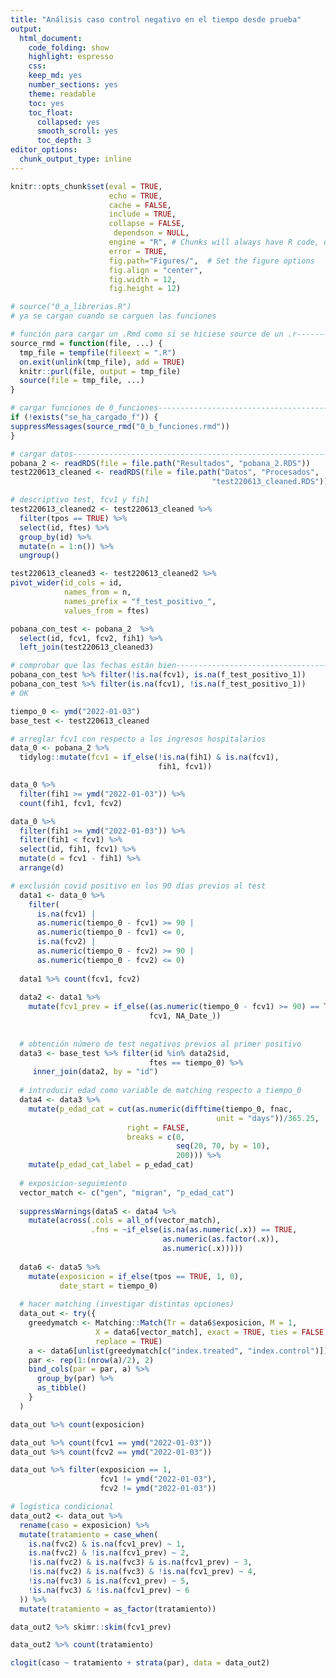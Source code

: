 ```yaml
---
title: "Análisis caso control negativo en el tiempo desde prueba"
output: 
  html_document:
    code_folding: show
    highlight: espresso
    css: 
    keep_md: yes
    number_sections: yes
    theme: readable
    toc: yes  
    toc_float:
      collapsed: yes
      smooth_scroll: yes
      toc_depth: 3     
editor_options: 
  chunk_output_type: inline
---
```



```r
knitr::opts_chunk$set(eval = TRUE, 
                      echo = TRUE, 
                      cache = FALSE,
                      include = TRUE,
                      collapse = FALSE,
                       dependson = NULL,
                      engine = "R", # Chunks will always have R code, unless noted
                      error = TRUE,
                      fig.path="Figures/",  # Set the figure options
                      fig.align = "center", 
                      fig.width = 12,
                      fig.height = 12)
```

```r
# source("0_a_librerias.R")
# ya se cargan cuando se carguen las funciones

```

```r
# función para cargar un .Rmd como si se hiciese source de un .r---------------
source_rmd = function(file, ...) {
  tmp_file = tempfile(fileext = ".R")
  on.exit(unlink(tmp_file), add = TRUE)
  knitr::purl(file, output = tmp_file)
  source(file = tmp_file, ...)
}

```

```r
# cargar funciones de 0_funciones----------------------------------------------
if (!exists("se_ha_cargado_f")) {
suppressMessages(source_rmd("0_b_funciones.rmd"))
}

```


```r
# cargar datos-----------------------------------------------------------------
pobana_2 <- readRDS(file = file.path("Resultados", "pobana_2.RDS"))
test220613_cleaned <- readRDS(file = file.path("Datos", "Procesados", 
                                             "test220613_cleaned.RDS"))

```

```r
# descriptivo test, fcv1 y fih1
test220613_cleaned2 <- test220613_cleaned %>% 
  filter(tpos == TRUE) %>% 
  select(id, ftes) %>%
  group_by(id) %>% 
  mutate(n = 1:n()) %>% 
  ungroup()

test220613_cleaned3 <- test220613_cleaned2 %>%   
pivot_wider(id_cols = id,
            names_from = n,
            names_prefix = "f_test_positivo_",
            values_from = ftes)

pobana_con_test <- pobana_2  %>% 
  select(id, fcv1, fcv2, fih1) %>%
  left_join(test220613_cleaned3)

# comprobar que las fechas están bien------------------------------------------
pobana_con_test %>% filter(!is.na(fcv1), is.na(f_test_positivo_1))
pobana_con_test %>% filter(is.na(fcv1), !is.na(f_test_positivo_1))
# OK

```



```r
tiempo_0 <- ymd("2022-01-03")
base_test <- test220613_cleaned

# arreglar fcv1 con respecto a los ingresos hospitalarios
data_0 <- pobana_2 %>% 
  tidylog::mutate(fcv1 = if_else(!is.na(fih1) & is.na(fcv1),
                                 fih1, fcv1))

data_0 %>% 
  filter(fih1 >= ymd("2022-01-03")) %>% 
  count(fih1, fcv1, fcv2)

data_0 %>%
  filter(fih1 >= ymd("2022-01-03")) %>% 
  filter(fih1 < fcv1) %>% 
  select(id, fih1, fcv1) %>% 
  mutate(d = fcv1 - fih1) %>% 
  arrange(d)

```


```r
# exclusión covid positivo en los 90 días previos al test
  data1 <- data_0 %>%
    filter(
      is.na(fcv1) |
      as.numeric(tiempo_0 - fcv1) >= 90 | 
      as.numeric(tiempo_0 - fcv1) <= 0,
      is.na(fcv2) |
      as.numeric(tiempo_0 - fcv2) >= 90 | 
      as.numeric(tiempo_0 - fcv2) <= 0)
  
  data1 %>% count(fcv1, fcv2)
  
  data2 <- data1 %>% 
    mutate(fcv1_prev = if_else((as.numeric(tiempo_0 - fcv1) >= 90) == TRUE,
                               fcv1, NA_Date_))
  
  
  # obtención número de test negativos previos al primer positivo
  data3 <- base_test %>% filter(id %in% data2$id,
                               ftes == tiempo_0) %>%
     inner_join(data2, by = "id")
  
  # introducir edad como variable de matching respecto a tiempo_0
  data4 <- data3 %>% 
    mutate(p_edad_cat = cut(as.numeric(difftime(tiempo_0, fnac, 
                                              unit = "days"))/365.25,
                          right = FALSE, 
                          breaks = c(0,
                                     seq(20, 70, by = 10),
                                     200))) %>% 
    mutate(p_edad_cat_label = p_edad_cat)
  
  # exposicion-seguimiento
  vector_match <- c("gen", "migran", "p_edad_cat")
  
  suppressWarnings(data5 <- data4 %>%
    mutate(across(.cols = all_of(vector_match), 
                  .fns = ~if_else(is.na(as.numeric(.x)) == TRUE, 
                                  as.numeric(as.factor(.x)),
                                  as.numeric(.x)))))      
  
  data6 <- data5 %>% 
    mutate(exposicion = if_else(tpos == TRUE, 1, 0),
           date_start = tiempo_0)
    
  # hacer matching (investigar distintas opciones)
  data_out <- try({
    greedymatch <- Matching::Match(Tr = data6$exposicion, M = 1, 
                   X = data6[vector_match], exact = TRUE, ties = FALSE,
                   replace = TRUE)
    a <- data6[unlist(greedymatch[c("index.treated", "index.control")]),]
    par <- rep(1:(nrow(a)/2), 2)
    bind_cols(par = par, a) %>%
      group_by(par) %>% 
      as_tibble() 
    }
  )

data_out %>% count(exposicion)  

data_out %>% count(fcv1 == ymd("2022-01-03"))
data_out %>% count(fcv2 == ymd("2022-01-03"))

data_out %>% filter(exposicion == 1, 
                    fcv1 != ymd("2022-01-03"),
                    fcv2 != ymd("2022-01-03"))

```

```r
# logística condicional
data_out2 <- data_out %>% 
  rename(caso = exposicion) %>% 
  mutate(tratamiento = case_when(
    is.na(fvc2) & is.na(fcv1_prev) ~ 1,
    is.na(fvc2) & !is.na(fcv1_prev) ~ 2,
    !is.na(fvc2) & is.na(fvc3) & is.na(fcv1_prev) ~ 3,
    !is.na(fvc2) & is.na(fvc3) & !is.na(fcv1_prev) ~ 4,
    !is.na(fvc3) & is.na(fcv1_prev) ~ 5,
    !is.na(fvc3) & !is.na(fcv1_prev) ~ 6
  )) %>% 
  mutate(tratamiento = as_factor(tratamiento))

data_out2 %>% skimr::skim(fcv1_prev)

data_out2 %>% count(tratamiento)

clogit(caso ~ tratamiento + strata(par), data = data_out2)

```

